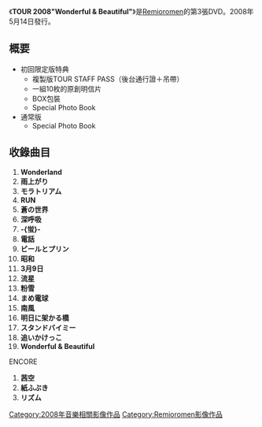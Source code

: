 {{Infobox Album
| Name        = TOUR 2008"Wonderful & Beautiful"
| Type        = DVD
| Artist      = [[Remioromen|Remioromen]]
| Released    = 2008年5月14日
| Recorded    = 2008年1月17日<br />[[東京國際論壇|東京國際論壇]]
| Genre       = [[J-POP|J-POP]]
| Length      = 1小時58分
| Label       = [[SPEEDSTAR_RECORDS|SPEEDSTAR RECORDS]]
| Producer       =
| Reviews     =   
| Chart position = 
| Certification  = 
| Last album  = '''[["ISLAND_OVER_THE_HORIZON"at_YOKOHAMA_ARENA_06.12.16|"ISLAND OVER THE HORIZON"at YOKOHAMA ARENA 06.12.16]]''' <br />(2007年)
| This album  = '''TOUR 2008"Wonderful & Beautiful"''' <br />(2008年)
| Next album  = '''[[REMIOROMEN_SPECIAL_LIVE_at_SAITAMA_SUPER_ARENA_6th_MAY,_2009|REMIOROMEN SPECIAL LIVE at SAITAMA SUPER ARENA 6th MAY, 2009]]''' <br />(2009年)
}}
《'''TOUR 2008"Wonderful & Beautiful"'''》是[[Remioromen|Remioromen]]的第3張DVD。2008年5月14日發行。

== 概要 ==
*初回限定版特典
**複製版TOUR STAFF PASS（後台通行證＋吊帶）
**一組10枚的原創明信片
**BOX包裝
**Special Photo Book
*通常版
**Special Photo Book

== 收錄曲目 ==
# '''Wonderland'''
# '''雨上がり'''
# '''モラトリアム'''
# '''RUN'''
# '''蒼の世界'''
# '''深呼吸'''
# '''-{蛍}-'''
# '''電話'''
# '''ビールとプリン'''
# '''昭和'''
# '''3月9日'''
# '''流星'''
# '''粉雪'''
#'''まめ電球'''
# '''南風'''
# '''明日に架かる橋'''
# '''スタンドバイミー'''
#'''追いかけっこ'''
# '''Wonderful & Beautiful'''
ENCORE
# '''茜空'''
# '''紙ふぶき'''
# '''リズム'''

{{Remioromen}}
{{DEFAULTSORT:TOUR 2008 WONDERFUL AND BEAUTIFUL}}

[[Category:2008年音樂相關影像作品|Category:2008年音樂相關影像作品]]
[[Category:Remioromen影像作品|Category:Remioromen影像作品]]